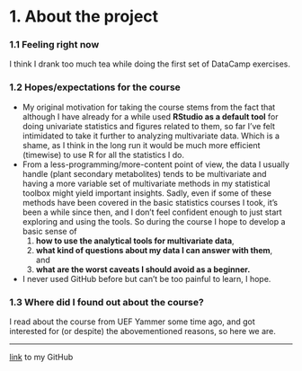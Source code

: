 
# 1. About the project

### 1.1 Feeling right now
I think I drank too much tea while doing the first set of DataCamp exercises.  

### 1.2 Hopes/expectations for the course
* My original motivation for taking the course stems from the fact that although I have already for a while used __RStudio as a default tool__ for doing univariate statistics and figures related to them, so far I've felt intimidated to take it further to analyzing multivariate data. Which is a shame, as I think in the long run it would be much more efficient (timewise) to use R for all the statistics I do. 
* From a less-programming/more-content point of view, the data I usually handle (plant secondary metabolites) tends to be multivariate and having a more variable set of multivariate methods in my statistical toolbox might yield important insights. Sadly, even if some of these methods have been covered in the basic statistics courses I took, it's been a while since then, and I don't feel confident enough to just start exploring and using the tools. So during the course I hope to develop a basic sense of 
  (@) __how to use the analytical tools for multivariate data__, 
  (@) __what kind of questions about my data I can answer with them__,  
and 
  (@) __what are the worst caveats I should avoid as a beginner.__
* I never used GitHub before but can't be too painful to learn, I hope.  

### 1.3 Where did I found out about the course?
I read about the course from UEF Yammer some time ago, and got interested for (or despite) the abovementioned reasons, so here we are.  

***
[link](https://github.com/pthitz/IODS-project) to my GitHub
